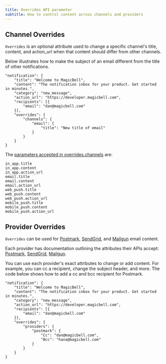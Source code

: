 ```yaml
---
title: Overrides API parameter
subtitle: How to control content across channels and providers
---
```


## Channel Overrides

`Overrides` is an optional attribute used to change a specific channel's title, content, and action_url when that content should differ from other channels.

Below illustrates how to make the subject of an email different from the title of other notifications.

```shell hideHeader
"notification": {
    "title": "Welcome to MagicBell",
    "content": "The notification inbox for your product. Get started in minutes.",
    "category": "new_message",
    "action_url": "https://developer.magicbell.com",
    "recipients": [{
        "email": "dan@magicbell.com"
    }],
    "overrides": {
        "channels": {
            "email": {
                "title": "New title of email"
            }
        }
    }
}
```

The [parameters accepted in overrides.channels](https://magicbell.com/docs/rest-api/reference) are:

```shell hideHeader
in_app.title
in_app.content
in_app.action_url
email.title
email.content
email.action_url
web_push.title
web_push.content
web_push.action_url
mobile_push.title
mobile_push.content
mobile_push.action_url
```

## Provider Overrides

`Overrides` can be used for [Postmark](https://magicbell.com/docs/email/postmark), [SendGrid](https://magicbell.com/docs/email/sendgrid), and [Mailgun](https://magicbell.com/docs/email/mailgun) email content.

Each provider has documentation outlining the attributes their APIs accept: [Postmark](https://postmarkapp.com/developer/api/email-api), [SendGrid](https://docs.sendgrid.com/api-reference/mail-send/mail-send), [Mailgun](https://documentation.mailgun.com/en/latest/api-sending.html#sending).

You can use each provider's exact attributes to change or add content. For example, you can cc a recipient, change the subject header, and more. The code below shows how to add a cc and bcc recipient for Postmark.

```shell hideHeader
"notification": {
    "title": "Welcome to MagicBell",
    "content": "The notification inbox for your product. Get started in minutes.",
    "category": "new_message",
    "action_url": "https://developer.magicbell.com",
    "recipients": [{
        "email": "dan@magicbell.com"
    }],
    "overrides": {
        "providers": {
            "postmark": {
                "Cc": "dan@magicbell.com",
                "Bcc": "hana@magicbell.com"
            }
        }
    }
}
```